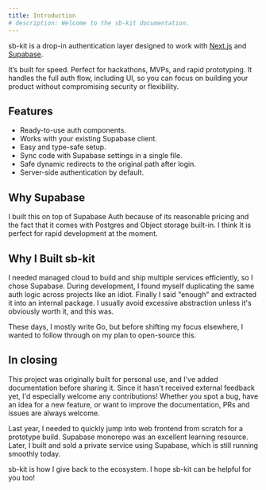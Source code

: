 ```yaml
---
title: Introduction
# description: Welcome to the sb-kit documentation.
---
```


sb-kit is a drop-in authentication layer designed to work with [Next.js](https://nextjs.org/) and [Supabase](https://supabase.com/).

It’s built for speed. Perfect for hackathons, MVPs, and rapid prototyping. It handles the full auth flow, including UI, so you can focus on building your product without compromising security or flexibility.

## Features

- Ready-to-use auth components.
- Works with your existing Supabase client.
- Easy and type-safe setup.
- Sync code with Supabase settings in a single file.
- Safe dynamic redirects to the original path after login.
- Server-side authentication by default.

## Why Supabase

I built this on top of Supabase Auth because of its reasonable pricing and the fact that it comes with Postgres and Object storage built-in. I think It is perfect for rapid development at the moment.

## Why I Built sb-kit

I needed managed cloud to build and ship multiple services efficiently, so I chose Supabase. During development, I found myself duplicating the same auth logic across projects like an idiot. Finally I said "enough" and extracted it into an internal package. I usually avoid excessive abstraction unless it's obviously worth it, and this was.

These days, I mostly write Go, but before shifting my focus elsewhere, I wanted to follow through on my plan to open-source this.

## In closing

This project was originally built for personal use, and I've added documentation before sharing it. Since it hasn't received external feedback yet, I'd especially welcome any contributions! Whether you spot a bug, have an idea for a new feature, or want to improve the documentation, PRs and issues are always welcome.

Last year, I needed to quickly jump into web frontend from scratch for a prototype build. Supabase monorepo was an excellent learning resource. Later, I built and sold a private service using Supabase, which is still running smoothly today.

sb-kit is how I give back to the ecosystem. I hope sb-kit can be helpful for you too!
